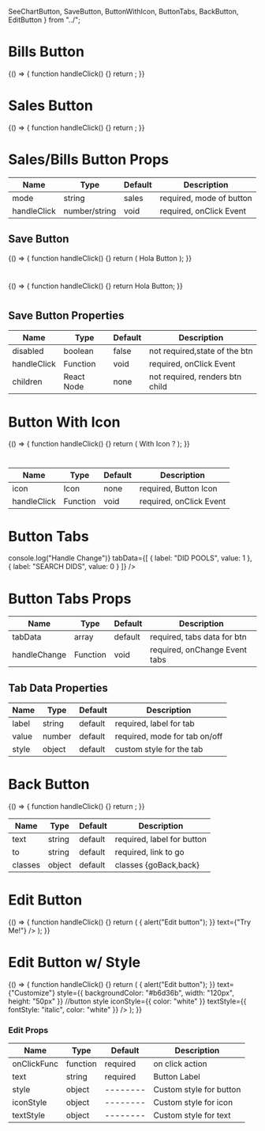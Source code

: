   SeeChartButton,
  SaveButton,
  ButtonWithIcon,
  ButtonTabs,
  BackButton,
  EditButton
} from "../";

<Meta title="MDX|Buttons" component={SeeChartButton} />

# Bills Button

<Preview>
  <Story name="Bills" live={true}>
    {() => {
      function handleClick() {}
      return <SeeChartButton mode="bills" handleClick={handleClick} />;
    }}
  </Story>
</Preview>

#

# Sales Button

<Preview>
  <Story name="Sales">
    {() => {
      function handleClick() {}
      return <SeeChartButton mode="sales" handleClick={handleClick} />;
    }}
  </Story>
</Preview>

# Sales/Bills Button Props

| Name        | Type          | Default | Description              |
| ----------- | ------------- | ------- | ------------------------ |
| mode        | string        | sales   | required, mode of button |
| handleClick | number/string | void    | required, onClick Event  |

## Save Button

<Preview>
  <Story name="Save: Disabled">
    {() => {
      function handleClick() {}
      return (
        <SaveButton disabled={true} handleClick={handleClick}>
          Hola Button
        </SaveButton>
      );
    }}
  </Story>
</Preview>

#

<Preview>
  <Story name="Save: Enabled">
    {() => {
      function handleClick() {}
      return <SaveButton handleClick={handleClick}>Hola Button</SaveButton>;
    }}
  </Story>
</Preview>

#

## Save Button Properties

| Name        | Type       | Default | Description                     |
| ----------- | ---------- | ------- | ------------------------------- |
| disabled    | boolean    | false   | not required,state of the btn   |
| handleClick | Function   | void    | required, onClick Event         |
| children    | React Node | none    | not required, renders btn child |

# Button With Icon

<Preview>
  <Story name="Button With Icon">
    {() => {
      function handleClick() {}
      return (
        <ButtonWithIcon handleClick={handleClick}>With Icon ?</ButtonWithIcon>
      );
    }}
  </Story>
</Preview>

#

| Name        | Type     | Default | Description             |
| ----------- | -------- | ------- | ----------------------- |
| icon        | Icon     | none    | required, Button Icon   |
| handleClick | Function | void    | required, onClick Event |

# Button Tabs

<Preview>
  <Story name="Button Tabs">
    <ButtonTabs
      handleChange={() => console.log("Handle Change")}
      tabData={[
        {
          label: "DID POOLS",
          value: 1
        },
        { label: "SEARCH DIDS", value: 0 }
      ]}
    />
  </Story>
</Preview>

# Button Tabs Props

| Name         | Type     | Default | Description                   |
| ------------ | -------- | ------- | ----------------------------- |
| tabData      | array    | default | required, tabs data for btn   |
| handleChange | Function | void    | required, onChange Event tabs |

## Tab Data Properties

| Name  | Type   | Default | Description                   |
| ----- | ------ | ------- | ----------------------------- |
| label | string | default | required, label for tab       |
| value | number | default | required, mode for tab on/off |
| style | object | default | custom style for the tab      |

# Back Button

<Preview>
  <Story name="Back Button">
    {() => {
      function handleClick() {}
      return <BackButton />;
    }}
  </Story>
</Preview>

| Name    | Type   | Default | Description                |
| ------- | ------ | ------- | -------------------------- |
| text    | string | default | required, label for button |
| to      | string | default | required, link to go       |
| classes | object | default | classes {goBack,back}      |

# Edit Button

<Preview>
  <Story name="Edit Button">
    {() => {
      function handleClick() {}
      return (
        <EditButton
          onClickFunc={() => {
            alert("Edit button");
          }}
          text={"Try Me!"}
        />
      );
    }}
  </Story>
</Preview>

# Edit Button w/ Style

<Preview>
  <Story name="Edit Button: w/ style">
    {() => {
      function handleClick() {}
      return (
        <EditButton
          onClickFunc={() => {
            alert("Edit button");
          }}
          text={"Customize"}
          style={{
            backgroundColor: "#b6d36b",
            width: "120px",
            height: "50px"
          }} //button style
          iconStyle={{ color: "white" }}
          textStyle={{ fontStyle: "italic", color: "white" }}
        />
      );
    }}
  </Story>
</Preview>

### Edit Props

| Name        | Type     | Default  | Description             |
| ----------- | -------- | -------- | ----------------------- |
| onClickFunc | function | required | on click action         |
| text        | string   | required | Button Label            |
| style       | object   | -------- | Custom style for button |
| iconStyle   | object   | -------- | Custom style for icon   |
| textStyle   | object   | -------- | Custom style for text   |
